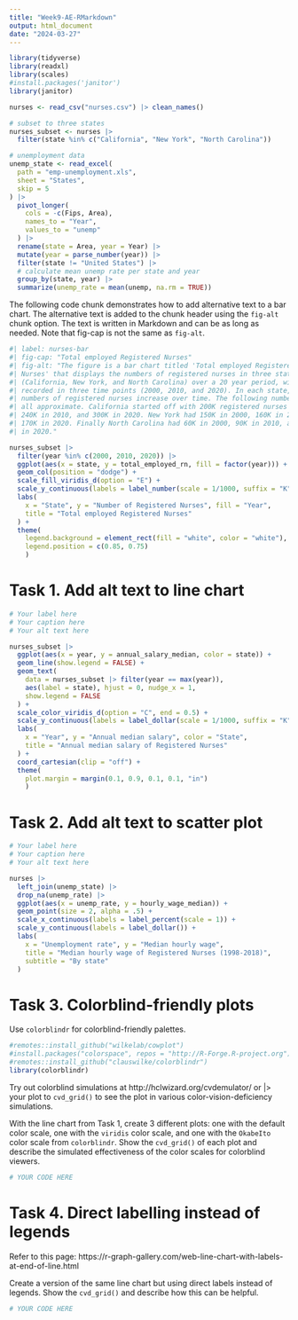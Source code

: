 ```yaml
---
title: "Week9-AE-RMarkdown"
output: html_document
date: "2024-03-27"
---
```


```r
library(tidyverse)
library(readxl)
library(scales)
#install.packages('janitor')
library(janitor)
```

```r
nurses <- read_csv("nurses.csv") |> clean_names()

# subset to three states
nurses_subset <- nurses |>
  filter(state %in% c("California", "New York", "North Carolina"))

# unemployment data
unemp_state <- read_excel(
  path = "emp-unemployment.xls",
  sheet = "States",
  skip = 5
) |>
  pivot_longer(
    cols = -c(Fips, Area),
    names_to = "Year",
    values_to = "unemp"
  ) |>
  rename(state = Area, year = Year) |>
  mutate(year = parse_number(year)) |>
  filter(state != "United States") |>
  # calculate mean unemp rate per state and year
  group_by(state, year) |>
  summarize(unemp_rate = mean(unemp, na.rm = TRUE))
```

The following code chunk demonstrates how to add alternative text to a bar chart. The alternative text is added to the chunk header using the `fig-alt` chunk option. The text is written in Markdown and can be as long as needed. Note that fig-cap is not the same as `fig-alt`.

```r
#| label: nurses-bar
#| fig-cap: "Total employed Registered Nurses"
#| fig-alt: "The figure is a bar chart titled 'Total employed Registered
#| Nurses' that displays the numbers of registered nurses in three states
#| (California, New York, and North Carolina) over a 20 year period, with data
#| recorded in three time points (2000, 2010, and 2020). In each state, the
#| numbers of registered nurses increase over time. The following numbers are
#| all approximate. California started off with 200K registered nurses in 2000,
#| 240K in 2010, and 300K in 2020. New York had 150K in 2000, 160K in 2010, and
#| 170K in 2020. Finally North Carolina had 60K in 2000, 90K in 2010, and 100K
#| in 2020."

nurses_subset |>
  filter(year %in% c(2000, 2010, 2020)) |>
  ggplot(aes(x = state, y = total_employed_rn, fill = factor(year))) +
  geom_col(position = "dodge") +
  scale_fill_viridis_d(option = "E") +
  scale_y_continuous(labels = label_number(scale = 1/1000, suffix = "K")) +
  labs(
    x = "State", y = "Number of Registered Nurses", fill = "Year",
    title = "Total employed Registered Nurses"
  ) +
  theme(
    legend.background = element_rect(fill = "white", color = "white"),
    legend.position = c(0.85, 0.75)
    )
```

# Task 1. Add alt text to line chart
```r
# Your label here
# Your caption here
# Your alt text here

nurses_subset |>
  ggplot(aes(x = year, y = annual_salary_median, color = state)) +
  geom_line(show.legend = FALSE) +
  geom_text(
    data = nurses_subset |> filter(year == max(year)),
    aes(label = state), hjust = 0, nudge_x = 1,
    show.legend = FALSE
  ) +
  scale_color_viridis_d(option = "C", end = 0.5) +
  scale_y_continuous(labels = label_dollar(scale = 1/1000, suffix = "K")) +
  labs(
    x = "Year", y = "Annual median salary", color = "State",
    title = "Annual median salary of Registered Nurses"
  ) +
  coord_cartesian(clip = "off") +
  theme(
    plot.margin = margin(0.1, 0.9, 0.1, 0.1, "in")
    )
```

# Task 2. Add alt text to scatter plot
```r
# Your label here
# Your caption here
# Your alt text here

nurses |>
  left_join(unemp_state) |>
  drop_na(unemp_rate) |>
  ggplot(aes(x = unemp_rate, y = hourly_wage_median)) +
  geom_point(size = 2, alpha = .5) +
  scale_x_continuous(labels = label_percent(scale = 1)) +
  scale_y_continuous(labels = label_dollar()) +
  labs(
    x = "Unemployment rate", y = "Median hourly wage",
    title = "Median hourly wage of Registered Nurses (1998-2018)",
    subtitle = "By state"
  )
```

# Task 3. Colorblind-friendly plots
Use `colorblindr` for colorblind-friendly palettes.
```r
#remotes::install_github("wilkelab/cowplot")
#install.packages("colorspace", repos = "http://R-Forge.R-project.org")
#remotes::install_github("clauswilke/colorblindr")
library(colorblindr)
```

Try out colorblind simulations at http://hclwizard.org/cvdemulator/ or |> your plot to `cvd_grid()` to see the plot in various color-vision-deficiency simulations.

With the line chart from Task 1, create 3 different plots: one with the default color scale, one with the `viridis` color scale, and one with the `OkabeIto` color scale from `colorblindr`. Show the `cvd_grid()` of each plot and describe the simulated effectiveness of the color scales for colorblind viewers.

```r
# YOUR CODE HERE

```

# Task 4. Direct labelling instead of legends

Refer to this page: https://r-graph-gallery.com/web-line-chart-with-labels-at-end-of-line.html

Create a version of the same line chart but using direct labels instead of legends. Show the `cvd_grid()` and describe how this can be helpful.

```r
# YOUR CODE HERE

```

